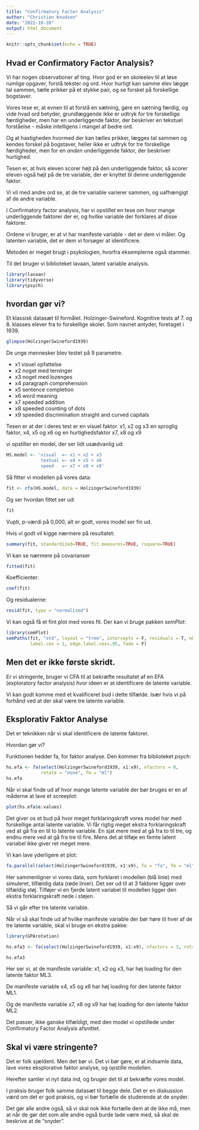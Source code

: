 ```yaml
---
title: "Confirmatory Factor Analysis"
author: "Christian Knudsen"
date: "2022-10-28"
output: html_document
---
```


```r
knitr::opts_chunk$set(echo = TRUE)
```

## Hvad er Confirmatory Factor Analysis?

Vi har nogen observationer af ting. Hvor god er en skoleelev til at løse 
rumlige opgaver, forstå tekster og ord. Hvor hurtigt kan samme elev lægge tal 
sammen, tælle prikker på et stykke pair, og se forskel på forskellige bogstaver.

Vores tese er, at evnen til at forstå en sætning, gøre en sætning færdig, og 
vide hvad ord betyder, grundlæggende ikke er udtryk for tre forskellige 
færdigheder, men har en underliggende faktor, der beskriver en tekstuel
forståelse - måske intelligens i mangel af bedre ord.

Og at hastigheden hvormed der kan tælles prikker, lægges tal sammen og 
kendes forskel på bogstaver, heller ikke er udtryk for tre forskellige færdigheder,
men for en *anden* underliggende faktor, der beskriver hurtighed.

Tesen er, at hvis eleven scorer højt på den underliggende faktor, så scorer
eleven også højt på de tre variable, der er knyttet til denne underliggende 
faktor.

Vi vil med andre ord se, at de tre variable varierer sammen, og uafhængigt af
de andre variable.

I Confirmatory factor analysis, har vi opstillet en tese om hvor mange 
underliggende faktorer der er, og hvilke variable der forklares af disse 
faktorer. 

Ordene vi bruger, er at vi har manifeste variable - det er dem vi måler. 
Og latenten variable, det er dem vi forsøger at identificere.

Metoden er meget brugt i psykologien, hvorfra eksemplerne også stammer.

Til det bruger vi biblioteket lavaan, latent variable analysis.


```r
library(lavaan) 
library(tidyverse)
library(psych)
```
## hvordan gør vi?

Et klassisk datasæt til formålet. Holzinger-Swineford. Kognitive tests af 
7. og 8. klasses elever fra to forskellige skoler. Som navnet antyder,
foretaget i 1939.


```r
glimpse(HolzingerSwineford1939)
```

De unge mennesker blev testet på 9 parametre.

* x1 visuel opfattelse
* x2 noget med terninger
* x3 noget med lozenges
* x4 paragraph comprehension
* x5 sentence completion
* x6 word meaning
* x7 speeded addition
* x8 speeded counting of dots
* x9 speeded discrimination straight and curved capitals

Tesen er at der i deres test er en visuel faktor. x1, x2 og x3
en sproglig faktor, x4, x5 og x6
og en hurtighedsfaktor
x7, x8 og x9


vi opstiller en model, der ser lidt usædvanlig ud:

```r
HS.model <- 'visual  =~ x1 + x2 + x3
             textual =~ x4 + x5 + x6
             speed   =~ x7 + x8 + x9'
```

Så fitter vi modellen på vores data:

```r
fit <- cfa(HS.model, data = HolzingerSwineford1939)
```

Og ser hvordan fittet ser ud:
```r
fit
```

Vupti, p-værdi på 0,000, alt er godt, vores model ser fin ud.

Hvis vi godt vil kigge nærmere på resultatet:
```r
summary(fit, standardized=TRUE, fit.measures=TRUE, rsquare=TRUE)
```

Vi kan se nærmere på covarianser
```r
fitted(fit)

```
Koefficienter:
```r
coef(fit)
```
Og residualerne:
```r
resid(fit, type = "normalized")
```
Vi kan også få et fint plot med vores fit. Der kan vi bruge pakken *semPlot*:

```r
library(semPlot)
semPaths(fit, "std", layout = "tree", intercepts = F, residuals = T, nDigits = 2, 
         label.cex = 1, edge.label.cex=.95, fade = F)
```


## Men det er ikke første skridt.

Er vi stringente, bruger vi CFA til at bekræfte resultatet af en EFA (exploratory 
factor analysis) hvor ideen er at identificere de latente variable.

Vi kan godt komme med et kvalificeret bud i dette tilfælde. Især hvis vi på
forhånd ved at der skal være tre latente variable.

## Eksplorativ Faktor Analyse

Det er teknikken når vi skal identificere de latente faktorer.

Hvordan gør vi?

Funktionen hedder fa, for faktor analyse. Den kommer fra biblioteket *psych*:

```r
hs.efa <- fa(select(HolzingerSwineford1939, x1:x9), nfactors = 8, 
             rotate = "none", fm = "ml")
hs.efa
```

Når vi skal finde ud af hvor mange latente variable der bør bruges er en af 
måderne at lave et screeplot:

```r
plot(hs.efa$e.values)
```

Det giver os et bud på hvor meget forklaringskraft vores model har med forskellige
antal latente variable. Vi får rigtig meget ekstra forklaringskraft ved at 
gå fra en til to latente variable. En sjat mere med at gå fra to til tre, og 
endnu mere ved at gå fra tre til fire. Mens det at tilføje en femte latent
variabel ikke giver ret meget mere. 

Vi kan lave yderligere et plot:
```r
fa.parallel(select(HolzingerSwineford1939, x1:x9), fa = "fa", fm = "ml")
```
Her sammenligner vi vores data, som forklaret i modellen (blå linie) med 
simuleret, tilfældig data (røde linier). Det ser ud til at 3 faktorer ligger over
tilfældig støj. Tilføjer vi en fjerde latent variabel til modellen ligger
den ekstra forklaringskraft nede i støjen.

Så vi går efter tre latente variable.

Når vi så skal finde ud af hvilke manifeste variable der bør høre til hver af 
de tre latente variable, skal vi bruge en ekstra pakke:

```r
library(GPArotation)
```


```r
hs.efa3 <- fa(select(HolzingerSwineford1939, x1:x9), nfactors = 3, rotate = "oblimin", fm = "ml")

hs.efa3
```

Her ser vi, at de manifeste variable: x1, x2 og x3, har høj loading for 
den latente faktor ML3. 

De manifeste variable x4, x5 og x6 har høj loading for den latente faktor ML1.

Og de manifeste variable x7, x8 og x9 har høj loading for den latente faktor ML2.

Det passer, ikke ganske tilfældigt, med den model vi opstillede under 
Confirmatory Factor Analysis afsnittet.

## Skal vi være stringente?

Det er folk sjældent. Men det bør vi. Det vi bør gøre, er at indsamle data,
lave vores eksplorative faktor analyse, og opstille modellen.

Herefter samler vi nyt data ind, og bruger det til at bekræfte vores model.

I praksis bruger folk samme datasæt til begge dele. Det er en diskussion værd
om det er god praksis, og vi bør fortælle de studerende at de snyder. 

Det gør alle andre også, så vi skal nok ikke fortælle dem at de ikke må, men at 
når de gør det som alle andre også burde lade være med, så skal de beskrive 
at de "snyder".